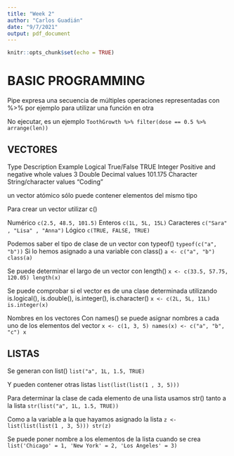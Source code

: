 ```yaml
---
title: "Week 2"
author: "Carlos Guadián"
date: "9/7/2021"
output: pdf_document
---
```


```r
knitr::opts_chunk$set(echo = TRUE)
```

# BASIC PROGRAMMING

Pipe expresa una secuencia de múltiples operaciones representadas con 
%>% por ejemplo para utilizar una función en otra

No ejecutar, es un ejemplo
```ToothGrowth %>% filter(dose == 0.5 %>% arrange(len))```

## VECTORES

Type	        Description 	                        Example
Logical 	    True/False 	                          TRUE
Integer 	    Positive and negative whole values	  3
Double 	      Decimal values 	                      101.175
Character 	  String/character values	              “Coding" 

un vector atómico sólo puede contener elementos del mismo tipo

Para crear un vector utilizar c()

Numérico
```c(2.5, 48.5, 101.5)```
Enteros
```c(1L, 5L, 15L)```
Caracteres
```c("Sara" , "Lisa" , "Anna")```
Lógico
```c(TRUE, FALSE, TRUE)```

Podemos saber el tipo de clase de un vector con typeof()
```typeof(c("a", "b"))```
Si lo hemos asignado a una variable con class()
```a <- c("a", "b")
class(a)```

Se puede determinar el largo de un vector con length() 
```x <- c(33.5, 57.75, 120.05)
length(x)```

Se puede comprobar si el vector es de una clase determinada utilizando
is.logical(), is.double(), is.integer(), is.character()
```x <- c(2L, 5L, 11L)
is.integer(x)```

Nombres en los vectores
Con names() se puede asignar nombres a cada uno de los elementos del vector
```x <- c(1, 3, 5)
names(x) <- c("a", "b", "c")
x```

## LISTAS

Se generan con list()
```list("a", 1L, 1.5, TRUE)```

Y pueden contener otras listas
```list(list(list(1 , 3, 5)))```

Para determinar la clase de cada elemento de una lista usamos str() tanto a la lista
```str(list("a", 1L, 1.5, TRUE))```

Como a la variable a la que hayamos asignado la lista
```z <- list(list(list(1 , 3, 5)))
str(z)```

Se puede poner nombre a los elementos de la lista cuando se crea
```list('Chicago' = 1, 'New York' = 2, 'Los Angeles' = 3)```

